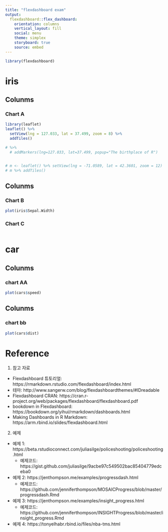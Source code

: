 ---
title: "flexdashboard exam"
output: 
  flexdashboard::flex_dashboard:
    orientation: columns
    vertical_layout: fill
    social: menu
    theme: simplex
    storyboard: true
    source: embed
---

<!-- <style>                      -->
<!-- .navbar { -->
<!--   background-color:#003D79; -->
<!--   border-color:white; -->
<!-- } -->
<!-- .navbar-brand { -->
<!-- color:white!important; -->
<!-- } -->
<!-- </style>    -->

<!-- <style type="text/css"> -->

<!-- .chart-title {  /* chart_title  */ -->
<!--    font-size: 15px -->
<!-- </style> -->


```{r setup, include=FALSE}
library(flexdashboard)
```

iris {data-icon="fa-users"}
=======================================================================

Colunms {data-height=650}
-----------------------------------------------------------------------

### Chart A

```{r}
library(leaflet)
leaflet() %>%
  setView(lng = 127.033, lat = 37.499, zoom = 8) %>% 
  addTiles() 

# %>%
  # addMarkers(lng=127.033, lat=37.499, popup="The birthplace of R")


# m <- leaflet() %>% setView(lng = -71.0589, lat = 42.3601, zoom = 12)
# m %>% addTiles()
```

Colunms {data-height=350}
-----------------------------------------------------------------------

### Chart B

```{r}
plot(iris$Sepal.Width)
```

### Chart C

```{r}

```

car
=======================================================================

Colunms {data-height=650}
-----------------------------------------------------------------------

### chart AA

```{r}
plot(cars$speed)
```

Colunms {data-height=350}
-----------------------------------------------------------------------

### chart bb

```{r}
plot(cars$dist)
```

Reference
=======================================================================

1. 참고 자료

- Flexdashboard 튜토리얼: https://rmarkdown.rstudio.com/flexdashboard/index.html
- 테마: http://www.sangerw.com/blog/flexdashboardthemes/#IDreadable
- Flexdashboard CRAN: https://cran.r-project.org/web/packages/flexdashboard/flexdashboard.pdf
- bookdown in Flexdashboard: https://bookdown.org/yihui/rmarkdown/dashboards.html
- Making Dashboards in R Markdown: https://arm.rbind.io/slides/flexdashboard.html

2. 예제 

- 예제 1: https://beta.rstudioconnect.com/juliasilge/policeshooting/policeshooting.html
    - 예제코드: https://gist.github.com/juliasilge/9acbe97c549502bac85404779edceba0
- 예제 2: https://jenthompson.me/examples/progressdash.html
    - 예제코드: https://github.com/jenniferthompson/MOSAICProgress/blob/master/progressdash.Rmd
- 예제 3: https://jenthompson.me/examples/insight_progress.html
    - 예제코드: https://github.com/jenniferthompson/INSIGHTProgress/blob/master/insight_progress.Rmd
- 예제 4: https://tonyelhabr.rbind.io/files/nba-tms.html